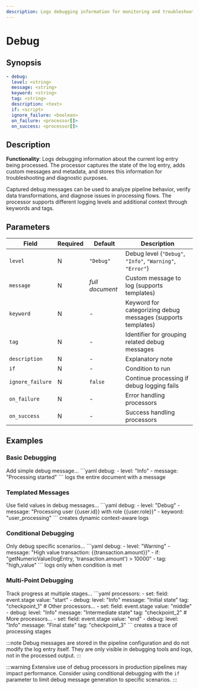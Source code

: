 ```yaml
---
description: Logs debugging information for monitoring and troubleshooting pipelines
---
```


# Debug

## Synopsis

```yaml {2-5}
- debug:
  level: <string>
  message: <string>
  keyword: <string>
  tag: <string>
  description: <text>
  if: <script>
  ignore_failure: <boolean>
  on_failure: <processor[]>
  on_success: <processor[]>
```

## Description

**Functionality**: Logs debugging information about the current log entry being processed. The processor captures the state of the log entry, adds custom messages and metadata, and stores this information for troubleshooting and diagnostic purposes.

Captured debug messages can be used to analyze pipeline behavior, verify data transformations, and diagnose issues in processing flows. The processor supports different logging levels and additional context through keywords and tags.

## Parameters

|Field|Required|Default|Description|
|---|---|---|---|
|`level`|N|`"Debug"`|Debug level (`"Debug"`, `"Info"`, `"Warning"`, `"Error"`)|
|`message`|N|*full document*|Custom message to log (supports templates)|
|`keyword`|N|-|Keyword for categorizing debug messages (supports templates)|
|`tag`|N|-|Identifier for grouping related debug messages|
|`description`|N|-|Explanatory note|
|`if`|N|-|Condition to run|
|`ignore_failure`|N|`false`|Continue processing if debug logging fails|
|`on_failure`|N|-|Error handling processors|
|`on_success`|N|-|Success handling processors|

## Examples

### Basic Debugging

<ExampleGrid>
  <CommentCol>
    Add simple debug message...
  </CommentCol>
  <CodeCol>
    ```yaml
    debug:
      - level: "Info"
      - message: "Processing started"
    ```
  </CodeCol>
  <CommentCol>
    logs the entire document with a message
  </CommentCol>
</ExampleGrid>

### Templated Messages

<ExampleGrid>
  <CommentCol>
    Use field values in debug messages...
  </CommentCol>
  <CodeCol>
    ```yaml
    debug:
      - level: "Debug"
      - message: "Processing user {{user.id}} with role {{user.role}}"
      - keyword: "user_processing"
    ```
  </CodeCol>
  <CommentCol>
    creates dynamic context-aware logs
  </CommentCol>
</ExampleGrid>

### Conditional Debugging

<ExampleGrid>
  <CommentCol>
    Only debug specific scenarios...
  </CommentCol>
  <CodeCol>
    ```yaml
    debug:
      - level: "Warning"
      - message: "High value transaction: {{transaction.amount}}"
      - if: "getNumericValue(logEntry, 'transaction.amount') > 10000"
      - tag: "high_value"
    ```
  </CodeCol>
  <CommentCol>
    logs only when condition is met
  </CommentCol>
</ExampleGrid>

### Multi-Point Debugging

<ExampleGrid>
  <CommentCol>
    Track progress at multiple stages...
  </CommentCol>
  <CodeCol>
    ```yaml
    processors:
      - set:
          field: event.stage
          value: "start"
      - debug:
          level: "Info"
          message: "Initial state"
          tag: "checkpoint_1"
      # Other processors...
      - set:
          field: event.stage
          value: "middle"
      - debug:
          level: "Info"
          message: "Intermediate state"
          tag: "checkpoint_2"
      # More processors...
      - set:
          field: event.stage
          value: "end"
      - debug:
          level: "Info"
          message: "Final state"
          tag: "checkpoint_3"
    ```
  </CodeCol>
  <CommentCol>
    creates a trace of processing stages
  </CommentCol>
</ExampleGrid>

:::note
Debug messages are stored in the pipeline configuration and do not modify the log entry itself. They are only visible in debugging tools and logs, not in the processed output.
:::

:::warning
Extensive use of debug processors in production pipelines may impact performance. Consider using conditional debugging with the `if` parameter to limit debug message generation to specific scenarios.
:::